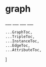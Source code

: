

# graph

<Graph />
___
<Triple />
___
<Instance />
___
<Edge />
___
<Attribute />

    ...GraphToc,
    ...TripleToc,
    ...InstanceToc,
    ...EdgeToc,
    ...AttributeToc,
]